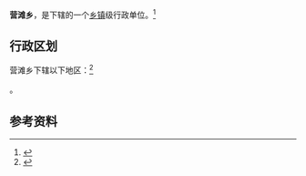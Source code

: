 {{中国乡级行政区|62/29/21/200/000}}

'''营滩乡'''，是{{PRC admin/fullname|62/29/21/200/000|3}}下辖的一个[[乡镇|乡镇]]级行政单位。<ref>{{PRC admin/ref sgc|{{PRC admin/parent|62/29/21/200/000}}}}</ref>

== 行政区划 ==

营滩乡下辖以下地区：<ref>{{PRC admin/ref sgc|62/29/21/200/000}}</ref>

{{PRC admin/children|62/29/21/200/000}}。

== 参考资料 ==

{{reflist}}

{{行政区划小作品}}
{{PRC admin/navcat|62/29/21/200/000}}